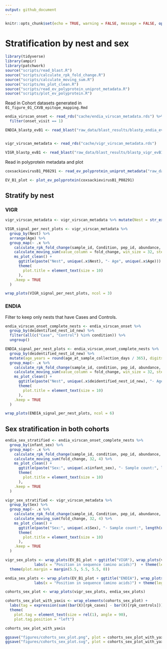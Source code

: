 ```yaml
---
output: github_document
---
```


```r
knitr::opts_chunk$set(echo = TRUE, warning = FALSE, message = FALSE, options(readr.show_col_types = FALSE))
```

# Stratification by nest and sex

```r
library(tidyverse)
library(ampir)
library(patchwork)
source("scripts/read_blast.R")
source("scripts/calculate_rpk_fold_change.R")
source("scripts/calculate_moving_sum.R")
source("scripts/ms_plot_clean.R")
source("scripts/read_ev_polyprotein_uniprot_metadata.R")
source("scripts/plot_ev_polyprotein.R")
```

Read in Cohort datasets generated in `01_figure_01_CXVB_epitope_mapping.Rmd`

```r
endia_virscan_onset <- read_rds("cache/endia_virscan_metadata.rds") %>% 
  filter(onset_visit == 1)

ENDIA_blastp_evB1 <- read_blast("raw_data/blast_results/blastp_endia_evB1_all_virscan_peps.blast")


vigr_virscan_metadata <- read_rds("cache/vigr_virscan_metadata.rds")

VIGR_blastp_evB1 <- read_blast("raw_data/blast_results/blastp_vigr_evB1_all_virscan_peps.blast")
```

Read in polyprotein metadata and plot
```r
coxsackievirusB1_P08291 <- read_ev_polyprotein_uniprot_metadata("raw_data/coxsackievirusB1_P08291.tsv")

EV_B1_plot <- plot_ev_polyprotein(coxsackievirusB1_P08291)
```

## Stratify by nest

### VIGR

```r
vigr_virscan_metadata <- vigr_virscan_metadata %>% mutate(Nest = str_extract(sample_id, "\\d+"))

VIGR_signal_per_nest_plots <- vigr_virscan_metadata %>%
  group_by(Nest) %>%
  arrange(Age) %>%
  group_map(~ .x %>%
    calculate_rpk_fold_change(sample_id, Condition, pep_id, abundance, VIGR_blastp_evB1) %>%
    calculate_moving_sum(value_column = fold_change, win_size = 32, step_size = 4) %>%
    ms_plot_clean() + 
      ggtitle(paste("Nest", unique(.x$Nest), "- Age", unique(.x$Age))) +
      theme(
        plot.title = element_text(size = 10) 
      ),
    .keep = TRUE
  )
```


```r
wrap_plots(VIGR_signal_per_nest_plots, ncol = 3)
```

### ENDIA

Filter to keep only nests that have Cases and Controls.
```r
endia_virscan_onset_complete_nests <- endia_virscan_onset %>% 
  group_by(deidentified_nest_id_new) %>%
  filter(all(c("Case", "Control") %in% condition)) %>%
  ungroup()
```

```r
ENDIA_signal_per_nest_plots <- endia_virscan_onset_complete_nests %>%
  group_by(deidentified_nest_id_new) %>%
  mutate(age_years = round(age_at_sample_collection_days / 365), digits = 1) %>% 
  group_map(~ .x %>%
    calculate_rpk_fold_change(sample_id, condition, pep_id, abundance, ENDIA_blastp_evB1) %>%
    calculate_moving_sum(value_column = fold_change, win_size = 32, step_size = 4) %>%
    ms_plot_clean() + 
      ggtitle(paste("Nest", unique(.x$deidentified_nest_id_new), "- Age", unique(.x$age_years))) +
      theme(
        plot.title = element_text(size = 10)
      ),
    .keep = TRUE
  )
```


```r
wrap_plots(ENDIA_signal_per_nest_plots, ncol = 6)
```


## Sex stratification in both cohorts

```r
endia_sex_stratified <- endia_virscan_onset_complete_nests %>%
  group_by(infant_sex) %>% 
  group_map(~ .x %>%
    calculate_rpk_fold_change(sample_id, condition, pep_id, abundance, ENDIA_blastp_evB1) %>%
    calculate_moving_sum(fold_change, 32, 4) %>%
    ms_plot_clean() + 
      ggtitle(paste("Sex:", unique(.x$infant_sex), "- Sample count:", length(unique(.x$sample_id)))) +
      theme(
        plot.title = element_text(size = 10)
      ),
    .keep = TRUE
  )

vigr_sex_stratified <- vigr_virscan_metadata %>%
  group_by(Sex) %>% 
  group_map(~ .x %>%
    calculate_rpk_fold_change(sample_id, Condition, pep_id, abundance, VIGR_blastp_evB1) %>%
    calculate_moving_sum(fold_change, 32, 4) %>%
    ms_plot_clean() + 
      ggtitle(paste("Sex:", unique(.x$Sex), "- Sample count:", length(unique(.x$sample_id)))) +
      theme(
        plot.title = element_text(size = 10)
      ),
    .keep = TRUE
  )

vigr_sex_plots <- wrap_plots(EV_B1_plot + ggtitle("VIGR"), wrap_plots(vigr_sex_stratified, ncol = 1) +
             labs(x = "Position in sequence (amino acids)")  + theme(legend.position = "bottom"), ncol = 1, heights = c(0.3, 3)) &
  theme(plot.margin = margin(5.5, 5.5, 5.5, 0))

endia_sex_plots <- wrap_plots(EV_B1_plot + ggtitle("ENDIA"), wrap_plots(endia_sex_stratified, ncol = 1) +
             labs(x = "Position in sequence (amino acids)") + theme(legend.position = "bottom"), ncol = 1, heights = c(0.3, 3)) 

cohorts_sex_plot <- wrap_plots(vigr_sex_plots, endia_sex_plots)

cohorts_sex_plot_with_yaxis <- wrap_elements(cohorts_sex_plot) +
  labs(tag = expression(sum((bar(X)[rpk_cases] - bar(X)[rpk_controls])))) +
  theme(
    plot.tag = element_text(size = rel(1), angle = 90),
    plot.tag.position = "left")
```


```r
cohorts_sex_plot_with_yaxis
```

```r
ggsave("figures/cohorts_sex_plot.png", plot = cohorts_sex_plot_with_yaxis, width = 17, height = 6, dpi = 300)
ggsave("figures/cohorts_sex_plot.svg", plot = cohorts_sex_plot_with_yaxis, width = 17, height = 6, dpi = 300)
```

